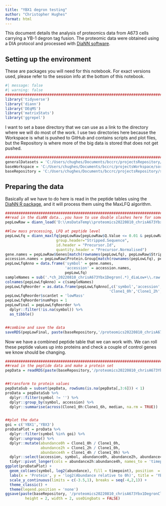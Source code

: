 ```yaml
---
title: "YBX1 degron testing"
author: "Christopher Hughes"
format: html
---
```


This document details the analysis of proteomics data from A673 cells carrying a YB-1 degron tag fusion. The proteomic data were obtained using a DIA protocol and processed with [DiaNN software](https://github.com/vdemichev/DiaNN).

## Setting up the environment

These are packages you will need for this notebook. For exact versions used, please refer to the session info at the bottom of this notebook.

```r
#| message: false
#| warning: false
##########################################################################################
library('tidyverse')
library('diann')
library('DEqMS')
library('matrixStats')
library('ggrepel')
```

I want to set a base directory that we can use as a link to the directory where we will do most of the work. I use two directories here because the Workspace is what is pushed to GitHub and contains scripts and plot files, but the Repository is where more of the big data is stored that does not get pushed.

```r
##########################################################################################
generalDatasets = 'C:/Users/chughes/Documents/bccrc/projectsRepository/generalDatasets'
baseWorkspace = 'C:/Users/chughes/Documents/bccrc/projectsWorkspace/sorensenLab/relatedToYbx1'
baseRepository = 'C:/Users/chughes/Documents/bccrc/projectsRepository/sorensenLab/relatedToYbx1'
```

## Preparing the data

Basically all we have to do here is read in the peptide tables using the [DiaNN R package](https://github.com/vdemichev/diann-rpackage), and it will process them using the MaxLFQ algorithm.

```r
##########################################################################################
##read in the diaNN data...you have to use double slashes here for some reason
pepLowRaw = diann_load('D:\\msDataTemp\\proteomics20220810_chrisA673Ybx1DegronClone1\\withDtagDatabase\\report.tsv')

##low mass processing, LFQ at peptide level
pepLowLfq = diann_maxlfq(pepLowRaw[pepLowRaw$Q.Value <= 0.01 & pepLowRaw$Lib.PG.Q.Value <= 0.01 & pepLowRaw$Proteotypic == 1,], 
                       group.header="Stripped.Sequence", 
                       id.header = "Precursor.Id", 
                       quantity.header = "Precursor.Normalised")
gene.names = pepLowRaw$Genes[match(rownames(pepLowLfq), pepLowRaw$Stripped.Sequence)]
accession.names = pepLowRaw$Protein.Group[match(rownames(pepLowLfq), pepLowRaw$Stripped.Sequence)]
pepLowLfqAnno = data.frame('symbol' = gene.names,
                           'accession' = accession.names,
                           pepLowLfq)
sampleNames = sub('.*ch_20220810_chrisA673Ybx1Degron(.*)_diaLow+\\.raw','\\1',colnames(pepLowLfqAnno))
colnames(pepLowLfqAnno) = c(sampleNames)
pepLowLfqReorder = as.data.frame(pepLowLfqAnno[,c('symbol','accession',
                                               'Clone1_0h','Clone1_2h','Clone1_4h','Clone1_6h')])
pepLowLfqReorder$scanSet = 'lowMass'
pepLowLfqReorder$numPeps = 1
pepLowFinal = pepLowLfqReorder %>%
  dplyr::filter(!is.na(symbol)) %>%
  as_tibble()


##combine and save the data
saveRDS(pepLowFinal, paste(baseRepository,'/proteomics20220810_chrisA673Ybx1DegronClone1/dataset_strippedPeptidesMaxLfqDiann.rds',sep=''))
```

Now we have a combined peptide table that we can work with. We can roll these peptide values up into proteins and check a couple of control genes we know should be changing.

```r
##########################################################################################
##read in the peptide data and make a protein set
pepData = readRDS(paste(baseRepository,'/proteomics20220810_chrisA673Ybx1DegronClone1/dataset_strippedPeptidesMaxLfqDiann.rds',sep=''))


##transform to protein values
pepDataSub = subset(pepData, rowSums(is.na(pepData[,3:6])) < 1)
proData = pepDataSub %>%
  dplyr::filter(symbol != '') %>%
  dplyr::group_by(symbol, accession) %>%
  dplyr::summarise(across(Clone1_0h:Clone1_6h, median, na.rm = TRUE))


##plot the data
goi = c('YBX1','YBX3')
proDataPlot = proData %>%
  dplyr::filter(symbol %in% goi) %>%
  dplyr::ungroup() %>%
  dplyr::mutate(abundance0h = Clone1_0h / Clone1_0h,
                abundance2h = Clone1_2h / Clone1_0h,
                abundance4h = Clone1_4h / Clone1_0h) %>%
  dplyr::select(accession, symbol, abundance0h, abundance2h, abundance4h) %>%
  tidyr::pivot_longer(cols = abundance2h:abundance4h, names_to = 'timepoint', values_to = 'abundance')
ggplot(proDataPlot) +
  geom_col(aes(symbol, log2(abundance), fill = timepoint), position  = 'dodge') +
  labs(x = 'Protein', y = 'log2(Abundance relative to 0h)', title = 'YB-1 Degron') +
  scale_y_continuous(limits = c(-3.5,1), breaks = seq(-4,2,1)) +
  theme_classic() +
  theme(legend.position = 'none')
ggsave(paste(baseRepository, '/proteomics20220810_chrisA673Ybx1DegronClone1/barplot_ybx1DegronPtx.pdf', sep = ''),
         height = 2, width = 2, useDingbats = FALSE)
```






